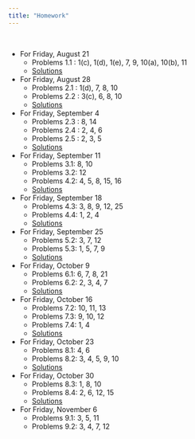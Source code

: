 ```yaml
---
title: "Homework"
---
```


<br>

- For Friday, August 21
  - Problems 1.1 : 1(c), 1(d), 1(e), 7, 9, 10(a), 10(b), 11 
  - [Solutions](homework/hw1.pdf)
- For Friday, August 28
  - Problems 2.1 : 1(d), 7, 8, 10
  - Problems 2.2 : 3(c), 6, 8, 10
  - [Solutions](homework/hw2.pdf)
- For Friday, September 4
  - Problems 2.3 : 8, 14
  - Problems 2.4 : 2, 4, 6 
  - Problems 2.5 : 2, 3, 5 
  - [Solutions](homework/hw3.pdf)
- For Friday, September 11
  - Problems 3.1: 8, 10
  - Problems 3.2: 12
  - Problems 4.2: 4, 5, 8, 15, 16
  - [Solutions](homework/hw4.pdf)
- For Friday, September 18
  - Problems 4.3: 3, 8, 9, 12, 25
  - Problems 4.4: 1, 2, 4
  - [Solutions](homework/hw5.pdf)
- For Friday, September 25
  - Problems 5.2: 3, 7, 12
  - Problems 5.3: 1, 5, 7, 9
  - [Solutions](homework/hw6.pdf)
- For Friday, October 9
  - Problems 6.1: 6, 7, 8, 21
  - Problems 6.2: 2, 3, 4, 7
  - [Solutions](homework/hw7.pdf)
- For Friday, October 16 
  - Problems 7.2: 10, 11, 13
  - Problems 7.3: 9, 10, 12 
  - Problems 7.4: 1, 4 
  - [Solutions](homework/hw8.pdf)
- For Friday, October 23 
  - Problems 8.1: 4, 6 
  - Problems 8.2: 3, 4, 5, 9, 10
  - [Solutions](homework/hw9.pdf)
- For Friday, October 30 
  - Problems 8.3: 1, 8, 10 
  - Problems 8.4: 2, 6, 12, 15 
  - [Solutions](homework/hw10.pdf)
- For Friday, November 6 
  - Problems 9.1: 3, 5, 11
  - Problems 9.2: 3, 4, 7, 12 


